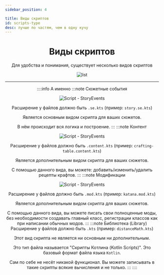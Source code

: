 ```yaml
---
sidebar_position: 4

title: Виды скриптов
id: scripts-type
desc: лучше по частям, чем в одну кучу
---
```



<div align="center">

# Виды скриптов

Для удобства и понимания, существует несколько видов скриптов

<div className="show" id="mask">

![list](@site/static/img/doc/titles/ScriptsType0.png "Типа умный типа читает")

</div>

---

::::info А именно
:::note Сюжетные события

<div style={{ "max-width": "100%" }} >

![Script - StoryEvents](@site/static/img/doc/titles/StoryEvents0.png)

</div>

Расширение у файлов должно быть `.se.kts` (пример: `story.se.kts`)

Является основным видом скрипта для ваших сюжетов.

В нём происходит вся логика и построение.
:::
:::note Контент

<div style={{ "max-width": "100%" }} >

![Script - StoryEvents](@site/static/img/doc/titles/Content0.png)

</div>

Расширение у файлов должно быть `.content.kts` (пример: `crafting-table.content.kts`)

Является дополнительным видом скрипта для ваших сюжетов.

С помощью данного вида, вы можете: добавить/изменить/удалить рецепты крафтов.
:::
:::note Модификации

<div style={{ "max-width": "100%" }} >

![Script - StoryEvents](@site/static/img/doc/titles/Mod0.png)

</div>

Расширение у файлов должно быть `.mod.kts` (пример: `katana.mod.kts`)

Является дополнительным видом скрипта для ваших сюжетов.

С помощью данного вида, вы можете писать свои полноценные моды, без необходимости создавать главный класс, регистрации классов как при написании обычных модов.
:::
:::note Библиотека (Library)
Расширение у файлов должно быть `.kts` (пример: `distanceMath.kts`)

Этот вид скрипта не является ни основным ни дополнительным.

Это тип файла называется "Скрипты Котлина (Kotlin Scripts)". Это базовый формат файла языка `Kotlin`.

Сам по себе не несёт никакой функционал. Вы можете записывать в такие скрипты всякие вычисления и не только.
:::
::::
</div>